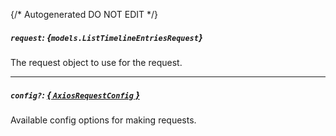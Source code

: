 {/* Autogenerated DO NOT EDIT  */}

##### `request`: *{`models.ListTimelineEntriesRequest`}*
The request object to use for the request.
<Collapsible openLabel={Labels.showProperties} closeLabel={Labels.hideProperties}>
    <ListTimelineEntriesRequest/>
</Collapsible>

---
##### `config?`: [*{ `AxiosRequestConfig` }*](https://axios-http.com/docs/req_config)
Available config options for making requests.


